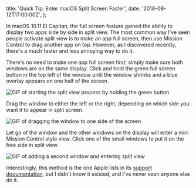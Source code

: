   title: 'Quick Tip: Enter macOS Split Screen Faster',
  date: '2018-08-12T17:00:00Z',
};

In macOS 10.11 El Capitan, the full screen feature gained the ability to display
two apps side by side in split view. The most common way I've seen people
activate split view is to make an app full screen, then use Mission Control to
drag another app on top. However, as I discovered recently, there's a much
faster and less annoying way to do it.

There's no need to make one app full screen first; simply make sure both windows
are on the same display. Click and hold the green full screen button in the top
left of the window until the window shrinks and a blue overlay appears on one
half of the screen.

![GIF of starting the split view process by holding the green button](/img/2018-08-SplitScreen-Holding.gif)

Drag the window to either the left or the right, depending on which side you
want it to appear in split screen.

![GIF of dragging the window to one side of the screen](/img/2018-08-SplitScreen-Dragging.gif)

Let go of the window and the other windows on the display will enter a mini
Mission Control style view. Click one of the small windows to put it on the free
side in split view.

![GIF of adding a second window and entering split view](/img/2018-08-SplitScreen-Choosing.gif)

Interestingly, this method is the one Apple lists in its
[support documentation](https://support.apple.com/en-gb/HT204948), but I didn't
know it existed, and I've never seen anyone else do it.
